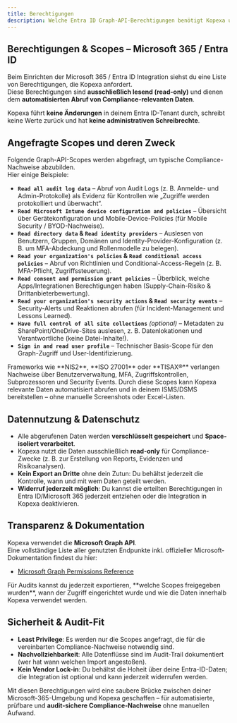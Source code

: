 ```yaml
---
title: Berechtigungen
description: Welche Entra ID Graph-API-Berechtigungen benötigt Kopexa und wofür werden sie genutzt?
---
```


## Berechtigungen & Scopes – Microsoft 365 / Entra ID

Beim Einrichten der Microsoft 365 / Entra ID Integration siehst du eine Liste von Berechtigungen, die Kopexa anfordert.  
Diese Berechtigungen sind **ausschließlich lesend (read-only)** und dienen dem **automatisierten Abruf von Compliance-relevanten Daten**.  

Kopexa führt **keine Änderungen** in deinem Entra ID-Tenant durch, schreibt keine Werte zurück und hat **keine administrativen Schreibrechte**.

## Angefragte Scopes und deren Zweck

Folgende Graph-API-Scopes werden abgefragt, um typische Compliance-Nachweise abzubilden.  
Hier einige Beispiele:

- **`Read all audit log data`** – Abruf von Audit Logs (z. B. Anmelde- und Admin-Protokolle) als Evidenz für Kontrollen wie „Zugriffe werden protokolliert und überwacht“.
- **`Read Microsoft Intune device configuration and policies`** – Übersicht über Gerätekonfiguration und Mobile-Device-Policies (für Mobile Security / BYOD-Nachweise).
- **`Read directory data` & `Read identity providers`** – Auslesen von Benutzern, Gruppen, Domänen und Identity-Provider-Konfiguration (z. B. um MFA-Abdeckung und Rollenmodelle zu belegen).
- **`Read your organization's policies` & `Read conditional access policies`** – Abruf von Richtlinien und Conditional-Access-Regeln (z. B. MFA-Pflicht, Zugriffssteuerung).
- **`Read consent and permission grant policies`** – Überblick, welche Apps/Integrationen Berechtigungen haben (Supply-Chain-Risiko & Drittanbieterbewertung).
- **`Read your organization's security actions` & `Read security events`** – Security-Alerts und Reaktionen abrufen (für Incident-Management und Lessons Learned).
- **`Have full control of all site collections`** *(optional)* – Metadaten zu SharePoint/OneDrive-Sites auslesen, z. B. Datenlokationen und Verantwortliche (keine Datei-Inhalte!).
- **`Sign in and read user profile`** – Technischer Basis-Scope für den Graph-Zugriff und User-Identifizierung.

<Callout title="Warum werden diese Berechtigungen benötigt?">
Frameworks wie **NIS2**, **ISO 27001** oder **TISAX®** verlangen Nachweise über Benutzerverwaltung, MFA, Zugriffskontrollen, Subprozessoren und Security Events.  
Durch diese Scopes kann Kopexa relevante Daten automatisiert abrufen und in deinem ISMS/DSMS bereitstellen – ohne manuelle Screenshots oder Excel-Listen.
</Callout>

## Datennutzung & Datenschutz

- Alle abgerufenen Daten werden **verschlüsselt gespeichert** und **Space-isoliert verarbeitet**.
- Kopexa nutzt die Daten ausschließlich **read-only** für Compliance-Zwecke (z. B. zur Erstellung von Reports, Evidenzen und Risikoanalysen).
- **Kein Export an Dritte** ohne dein Zutun: Du behältst jederzeit die Kontrolle, wann und mit wem Daten geteilt werden.
- **Widerruf jederzeit möglich**: Du kannst die erteilten Berechtigungen in Entra ID/Microsoft 365 jederzeit entziehen oder die Integration in Kopexa deaktivieren.

## Transparenz & Dokumentation

Kopexa verwendet die **Microsoft Graph API**.  
Eine vollständige Liste aller genutzten Endpunkte inkl. offizieller Microsoft-Dokumentation findest du hier:

- [Microsoft Graph Permissions Reference](https://learn.microsoft.com/en-us/graph/permissions-reference)

<Callout title="Hinweis">
Für Audits kannst du jederzeit exportieren, **welche Scopes freigegeben wurden**, wann der Zugriff eingerichtet wurde und wie die Daten innerhalb Kopexa verwendet werden.
</Callout>

## Sicherheit & Audit-Fit

- **Least Privilege**: Es werden nur die Scopes angefragt, die für die vereinbarten Compliance-Nachweise notwendig sind.  
- **Nachvollziehbarkeit**: Alle Datenflüsse sind im Audit-Trail dokumentiert (wer hat wann welchen Import angestoßen).
- **Kein Vendor Lock-in**: Du behältst die Hoheit über deine Entra-ID-Daten; die Integration ist optional und kann jederzeit widerrufen werden.

Mit diesen Berechtigungen wird eine saubere Brücke zwischen deiner Microsoft-365-Umgebung und Kopexa geschaffen – für automatisierte, prüfbare und **audit-sichere Compliance-Nachweise** ohne manuellen Aufwand.
